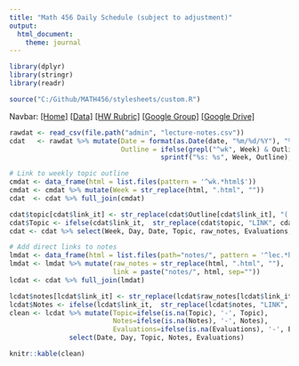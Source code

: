 ```yaml
---
title: "Math 456 Daily Schedule (subject to adjustment)"
output: 
  html_document: 
    theme: journal
---
```


```r
library(dplyr)
library(stringr)
library(readr)
```

```r
source("C:/Github/MATH456/stylesheets/custom.R")
```

Navbar: [[Home]](index.html) [[Data]](./data/Datasets.html) [[HW Rubric]](./admin/rubric.html)  [[Google Group]](https://groups.google.com/forum/#!forum/csuc_stat)  [[Google Drive]](https://drive.google.com/a/mail.csuchico.edu/folderview?id=0B83Z8_sNw3KPcnVrYzVFRHUtcHM&usp=sharing)


```r
rawdat <- read_csv(file.path("admin", "lecture-notes.csv"))
cdat   <- rawdat %>% mutate(Date = format(as.Date(date, "%m/%d/%Y"), "%m/%d"), 
                            Outline = ifelse(grepl("^wk", Week) & Outline != "",
                                      sprintf("%s: %s", Week, Outline), Outline)) 

# Link to weekly topic outline
cmdat <- data_frame(html = list.files(pattern = '^wk.*html$'))
cmdat <- cmdat %>% mutate(Week = str_replace(html, ".html", ""))
cdat  <- cdat %>% full_join(cmdat)

cdat$topic[cdat$link_it] <- str_replace(cdat$Outline[cdat$link_it], "(.*:)", '<a href="LINK">\\1</a>')
cdat$Topic <- ifelse(cdat$link_it,  str_replace(cdat$topic, "LINK", cdat$html), cdat$Outline)
cdat <- cdat %>% select(Week, Day, Date, Topic, raw_notes, Evaluations, link_it)

# Add direct links to notes
lmdat <- data_frame(html = list.files(path="notes/", pattern = '^lec.*html$'))
lmdat <- lmdat %>% mutate(raw_notes = str_replace(html, ".html", ""), 
                          link = paste("notes/", html, sep=""))
lcdat <- cdat %>% full_join(lmdat)

lcdat$notes[lcdat$link_it] <- str_replace(lcdat$raw_notes[lcdat$link_it], "(.*)", '<a href="LINK">\\1</a>')
lcdat$Notes <- ifelse(lcdat$link_it,  str_replace(lcdat$notes, "LINK", lcdat$link), lcdat$raw_notes)
clean <- lcdat %>% mutate(Topic=ifelse(is.na(Topic), '-', Topic), 
                          Notes=ifelse(is.na(Notes), '-', Notes),
                          Evaluations=ifelse(is.na(Evaluations), '-', Evaluations)) %>% 
               select(Date, Day, Topic, Notes, Evaluations)
```

<!-- unholy hack to make following two tables less wide and the same wide -->
<style type="text/css">
table {
   max-width: 50%;
}
</style>


```r
knitr::kable(clean)
```
